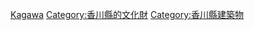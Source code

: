 {{日本行政區劃分類導航|重要文化財}}
{{Commonscat|Important Cultural Property of Japan in Kagawa prefecture}}

[[Category:日本各都道府縣重要文化財|Kagawa]]

[[Category:香川縣的文化財|Category:香川縣的文化財]]
[[Category:香川縣建築物|Category:香川縣建築物]]
